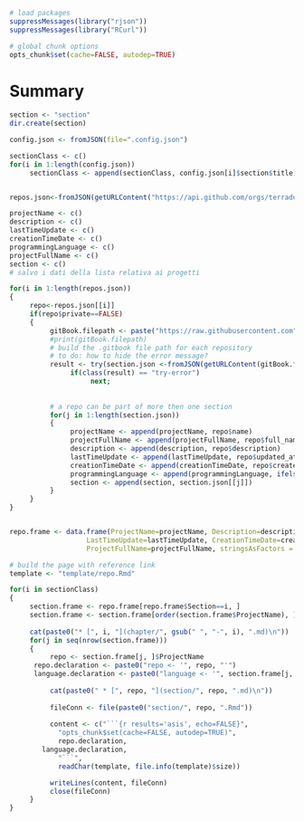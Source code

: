 ```r
# load packages
suppressMessages(library("rjson"))
suppressMessages(library("RCurl"))  

# global chunk options
opts_chunk$set(cache=FALSE, autodep=TRUE)
```

# Summary

```r

section <- "section"
dir.create(section)

config.json <- fromJSON(file=".config.json")

sectionClass <- c()
for(i in 1:length(config.json))
     sectionClass <- append(sectionClass, config.json[i]$section$title)


repos.json<-fromJSON(getURLContent("https://api.github.com/orgs/terradue/repos?per_page=1000", ssl.verifypeer = FALSE, useragent = "R"))

projectName <- c()
description <- c()
lastTimeUpdate <- c()
creationTimeDate <- c()
programmingLanguage <- c()
projectFullName <- c()
section <- c()
# salvo i dati della lista relativa ai progetti

for(i in 1:length(repos.json))
{
     repo<-repos.json[[i]]
     if(repo$private==FALSE)
     {
          gitBook.filepath <- paste("https://raw.githubusercontent.com", repo$full_name, "master/.gitbook",sep="/")
          #print(gitBook.filepath)
          # build the .gitbook file path for each repository
          # to do: how to hide the error message?
          result <- try(section.json <-fromJSON(getURLContent(gitBook.filepath, ssl.verifypeer = FALSE, useragent = "R")));
               if(class(result) == "try-error") 
                    next;
          
          
          # a repo can be part of more then one section
          for(j in 1:length(section.json))
          {
               projectName <- append(projectName, repo$name)
               projectFullName <- append(projectFullName, repo$full_name)
               description <- append(description, repo$description)
               lastTimeUpdate <- append(lastTimeUpdate, repo$updated_at)
               creationTimeDate <- append(creationTimeDate, repo$created_at)
               programmingLanguage <- append(programmingLanguage, ifelse(length(repo$language)>0,repo$language,"")) 
               section <- append(section, section.json[[j]])  
          }
     }
}


repo.frame <- data.frame(ProjectName=projectName, Description=description, ProgrammingLanguage=programmingLanguage,
                   LastTimeUpdate=lastTimeUpdate, CreationTimeDate=creationTimeDate, Section=section,
                   ProjectFullName=projectFullName, stringsAsFactors = FALSE)

# build the page with reference link 
template <- "template/repo.Rmd"

for(i in sectionClass)
{
     section.frame <- repo.frame[repo.frame$Section==i, ]
     section.frame <- section.frame[order(section.frame$ProjectName), ]
      
     cat(paste0("* [", i, "](chapter/", gsub(" ", "-", i), ".md)\n"))
     for(j in seq(nrow(section.frame)))
     {
      	  repo <- section.frame[j, ]$ProjectName 
	  repo.declaration <- paste0("repo <- '", repo, "'")
	  language.declaration <- paste0("language <- '", section.frame[j, ]$ProgrammingLanguage, "'")	
	       
          cat(paste0(" * [", repo, "](section/", repo, ".md)\n"))
          
          fileConn <- file(paste0("section/", repo, ".Rmd"))   
          
          content <- c("```{r results='asis', echo=FALSE}",
            "opts_chunk$set(cache=FALSE, autodep=TRUE)",
            repo.declaration,
	    language.declaration, 
            "```",
            readChar(template, file.info(template)$size)) 

          writeLines(content, fileConn)
          close(fileConn)     
     }
}
```

